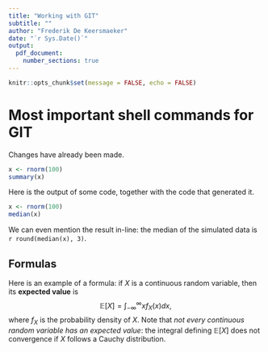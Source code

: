```yaml
---
title: "Working with GIT"
subtitle: ""
author: "Frederik De Keersmaeker"
date: "`r Sys.Date()`"
output:
  pdf_document:
    number_sections: true
---
```


```r
knitr::opts_chunk$set(message = FALSE, echo = FALSE)
```

# Most important shell commands for GIT

Changes have already been made.

```r
x <- rnorm(100)
summary(x)
```

Here is the output of some code, together with the code that generated it.

```r
x <- rnorm(100)
median(x)
```

We can even mention the result in-line: the median of the simulated data is `r round(median(x), 3)`.

## Formulas

Here is an example of a formula: if $X$ is a continuous random variable, then its **expected value** is
$$
  \mathbb{E}[X] = \int_{-\infty}^\infty x f_X(x)dx,
$$
where $f_X$ is the probability density of $X$. Note that *not every continuous random variable has an expected value*: the integral defining $\mathbb{E}[X]$ does not convergence if $X$ follows a Cauchy distribution.


